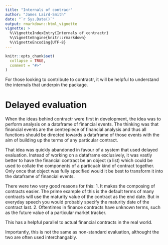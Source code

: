 ```yaml
---
title: "Internals of contracr"
author: "James Laird-Smith"
date: "`r Sys.Date()`"
output: rmarkdown::html_vignette
vignette: >
  %\VignetteIndexEntry{Internals of contractr}
  %\VignetteEngine{knitr::rmarkdown}
  %\VignetteEncoding{UTF-8}
---
```


```r
knitr::opts_chunk$set(
  collapse = TRUE,
  comment = "#>"
)
```

For those looking to contribute to contractr, it will be helpful to understand the internals that underpin the package.

# Delayed evaluation

When the ideas behind contractr were first in development, the idea was to perform analysis on a dataframe of financial events. The thinking was that financial events are the centrepiece of financial analysis and thus all functions should be directed towards a  dataframe of those events with the aim of building up the terms of any particular contract.

That idea was quickly abandoned in favour of a system that used delayed evaluation. Instead of working on a dataframe exclusively, it was vastly better to have the financial contract be an object (a list) which could be used to collate the components of a particualr kind of contract together. Only once that object was fully specified would it be best to transform it into the dataframe of financial events.

There were two very good reasons for this:
1. It makes the composing of contracts easier. The prime example of this is the default terms of many contracts will use the maturity value of the contract as the end date. But in everyday speech you would probably specify the maturity date of the contract last.
2. Oftentimes in finance contracts have unknown terms, such as the future value of a particular market tracker.


This has a helpful parallel to actual financial contracts in the real world.

Importantly, this is not the same as non-standard evaluation, althought the two are often used interchangably.

